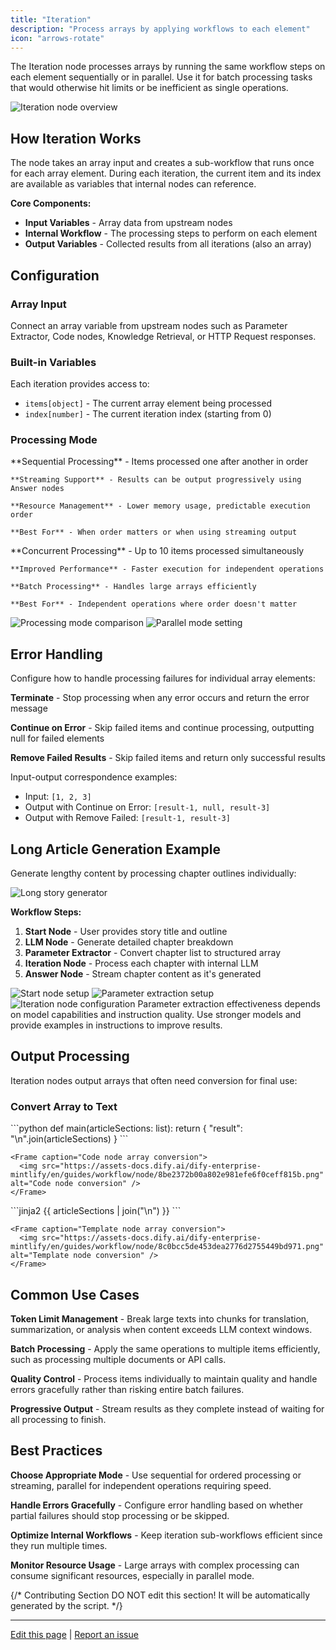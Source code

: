 ```yaml
---
title: "Iteration"
description: "Process arrays by applying workflows to each element"
icon: "arrows-rotate"
---
```


The Iteration node processes arrays by running the same workflow steps on each element sequentially or in parallel. Use it for batch processing tasks that would otherwise hit limits or be inefficient as single operations.

<Frame caption="Iteration node processing workflow">
  <img src="https://assets-docs.dify.ai/2025/04/5f3f124c16b9e3565853f125f7db0e32.png" alt="Iteration node overview" />
</Frame>

## How Iteration Works

The node takes an array input and creates a sub-workflow that runs once for each array element. During each iteration, the current item and its index are available as variables that internal nodes can reference.

**Core Components:**
- **Input Variables** - Array data from upstream nodes  
- **Internal Workflow** - The processing steps to perform on each element
- **Output Variables** - Collected results from all iterations (also an array)

## Configuration

### Array Input

Connect an array variable from upstream nodes such as Parameter Extractor, Code nodes, Knowledge Retrieval, or HTTP Request responses.

### Built-in Variables

Each iteration provides access to:
- `items[object]` - The current array element being processed
- `index[number]` - The current iteration index (starting from 0)

### Processing Mode

<Tabs>
  <Tab title="Sequential Mode">
    **Sequential Processing** - Items processed one after another in order
    
    **Streaming Support** - Results can be output progressively using Answer nodes
    
    **Resource Management** - Lower memory usage, predictable execution order
    
    **Best For** - When order matters or when using streaming output
  </Tab>
  
  <Tab title="Parallel Mode">
    **Concurrent Processing** - Up to 10 items processed simultaneously
    
    **Improved Performance** - Faster execution for independent operations
    
    **Batch Processing** - Handles large arrays efficiently
    
    **Best For** - Independent operations where order doesn't matter
  </Tab>
</Tabs>

<Frame caption="Sequential vs parallel processing comparison">
  <img src="https://assets-docs.dify.ai/2024/12/2656dec26d6357556a280fcd69ccd9a7.png" alt="Processing mode comparison" />
</Frame>

<Frame caption="Enable parallel mode in iteration settings">
  <img src="https://assets-docs.dify.ai/2024/12/516af5e7427fce9a58fa9d9b583230d4.png" alt="Parallel mode setting" />
</Frame>

## Error Handling

Configure how to handle processing failures for individual array elements:

**Terminate** - Stop processing when any error occurs and return the error message

**Continue on Error** - Skip failed items and continue processing, outputting null for failed elements

**Remove Failed Results** - Skip failed items and return only successful results

Input-output correspondence examples:
- Input: `[1, 2, 3]` 
- Output with Continue on Error: `[result-1, null, result-3]`
- Output with Remove Failed: `[result-1, result-3]`

## Long Article Generation Example

Generate lengthy content by processing chapter outlines individually:

<Frame caption="Long article generation workflow">
  <img src="https://assets-docs.dify.ai/dify-enterprise-mintlify/en/guides/workflow/node/3a403551d48b178d0a41ce2a5748dd2d.png" alt="Long story generator" />
</Frame>

**Workflow Steps:**

1. **Start Node** - User provides story title and outline
2. **LLM Node** - Generate detailed chapter breakdown  
3. **Parameter Extractor** - Convert chapter list to structured array
4. **Iteration Node** - Process each chapter with internal LLM
5. **Answer Node** - Stream chapter content as it's generated

<Frame caption="Start node configuration for story input">
  <img src="https://assets-docs.dify.ai/dify-enterprise-mintlify/en/guides/workflow/node/3af1c2ed0df00f19e584bcf511302f55.png" alt="Start node setup" />
</Frame>

<Frame caption="Parameter extraction for chapter structure">
  <img src="https://assets-docs.dify.ai/dify-enterprise-mintlify/en/guides/workflow/node/d3beee536ff3c35f4e1eb1ab610f35d7.png" alt="Parameter extraction setup" />
</Frame>

<Frame caption="Iteration configuration with LLM processing">
  <img src="https://assets-docs.dify.ai/dify-enterprise-mintlify/en/guides/workflow/node/ac91582998868004b298afe2f04e5589.png" alt="Iteration node configuration" />
</Frame>

<Info>
  Parameter extraction effectiveness depends on model capabilities and instruction quality. Use stronger models and provide examples in instructions to improve results.
</Info>

## Output Processing

Iteration nodes output arrays that often need conversion for final use:

### Convert Array to Text

<Tabs>
  <Tab title="Using Code Node">
    ```python
    def main(articleSections: list):
        return {
            "result": "\n".join(articleSections)
        }
    ```
    
    <Frame caption="Code node array conversion">
      <img src="https://assets-docs.dify.ai/dify-enterprise-mintlify/en/guides/workflow/node/8be2372b00a802e981efe6f0ceff815b.png" alt="Code node conversion" />
    </Frame>
  </Tab>
  
  <Tab title="Using Template Node">
    ```jinja2
    {{ articleSections | join("\n") }}
    ```
    
    <Frame caption="Template node array conversion">
      <img src="https://assets-docs.dify.ai/dify-enterprise-mintlify/en/guides/workflow/node/8c0bcc5de453dea2776d2755449bd971.png" alt="Template node conversion" />
    </Frame>
  </Tab>
</Tabs>

## Common Use Cases

**Token Limit Management** - Break large texts into chunks for translation, summarization, or analysis when content exceeds LLM context windows.

**Batch Processing** - Apply the same operations to multiple items efficiently, such as processing multiple documents or API calls.

**Quality Control** - Process items individually to maintain quality and handle errors gracefully rather than risking entire batch failures.

**Progressive Output** - Stream results as they complete instead of waiting for all processing to finish.

## Best Practices

**Choose Appropriate Mode** - Use sequential for ordered processing or streaming, parallel for independent operations requiring speed.

**Handle Errors Gracefully** - Configure error handling based on whether partial failures should stop processing or be skipped.

**Optimize Internal Workflows** - Keep iteration sub-workflows efficient since they run multiple times.

**Monitor Resource Usage** - Large arrays with complex processing can consume significant resources, especially in parallel mode.

{/*
Contributing Section
DO NOT edit this section!
It will be automatically generated by the script.
*/}

---

[Edit this page](https://github.com/langgenius/dify-docs/edit/main/en/documentation/pages/nodes/iteration.mdx) | [Report an issue](https://github.com/langgenius/dify-docs/issues/new?template=docs.yml)

